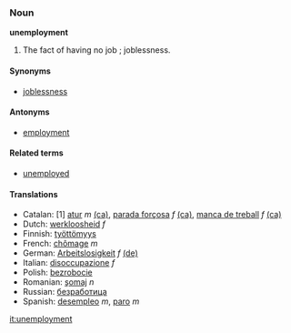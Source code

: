 ===Noun===
'''unemployment'''

#The fact of having no job<!--pertinent?, which may cause late [[filial life]]-->; joblessness.

====Synonyms====
*[[joblessness]]

====Antonyms====
*[[employment]]

====Related terms====
*[[unemployed]]

====Translations====
*Catalan: [1] [[atur]] ''m'' [[:ca:atur|(ca)]], [[parada forçosa]] ''f'' [[:ca:parada forçosa|(ca)]], [[manca de treball]] ''f'' [[:ca:manca de treball|(ca)]]
*Dutch: [[werkloosheid]] ''f''
*Finnish: [[työttömyys]]
*French: [[chômage]] ''m''
*German: [[Arbeitslosigkeit]] ''f'' [[:de:Arbeitslosigkeit|(de)]] 
*Italian: [[disoccupazione]] ''f''
*Polish: [[bezrobocie]]
*Romanian: [[şomaj]] ''n''
*Russian: [[безработица]]
*Spanish: [[desempleo]] ''m'', [[paro]] ''m''

[[it:unemployment]]